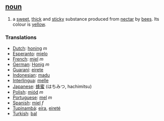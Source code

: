 ==[[noun]]==
#a [[sweet]], [[thick]] and [[sticky]] substance produced from [[nectar]] by [[bee|bees]]. Its colour is [[yellow]].

===Translations===
*[[Dutch]]: [[honing]] ''m''
*[[Esperanto]]: [[mielo]]
*[[French]]: [[miel]] ''m''
*[[German]]: [[Honig]] ''m''
*[[Guaraní]]: [[eirete]]
*[[Indonesian]]: [[madu]]
*[[Interlingua]]: [[melle]]
*[[Japanese]]: [[蜂蜜]] (はちみつ, hachimitsu)
*[[Polish]]: [[miód]] ''m''
*[[Portuguese]]: [[mel]] ''m''
*[[Spanish]]: [[miel]] ''f''
*[[Tupinambá]]: [[eíra]], [[eireté]]
*[[Turkish]]: [[bal]]